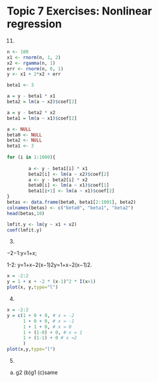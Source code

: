 # Topic 7 Exercises: Nonlinear regression

11.
```r
n <- 100
x1 <- rnorm(n, 1, 2)
x2 <- rgamma(n, 1)
err <- rnorm(n, 0, 1)
y <- x1 + 2*x2 + err
```

```r
beta1 <- 3
```

```r
a = y - beta1 * x1
beta2 = lm(a ~ x2)$coef[2]
```

```r
a = y - beta2 * x2
beta1 = lm(a ~ x1)$coef[2]
```





```r
a <- NULL
beta0 <- NULL
beta2 <- NULL
beta1 <- 3
        
for (i in 1:1000){
        
        a <- y - beta1[i] * x1
        beta2[i] <- lm(a ~ x2)$coef[2]
        a <- y - beta2[i] * x2
        beta0[i] <- lm(a ~ x1)$coef[1]
        beta1[i+1] <- lm(a ~ x1)$coef[2]
}
betas <- data.frame(beta0, beta1[2:1001], beta2)
colnames(betas) <- c("beta0", "beta1", "beta2")
head(betas,10)
```


```r
lmfit.y <- lm(y ~ x1 + x2)
coef(lmfit.y)
```

3.

 −2−1:y=1+x;
 
1-2: y=1+x−2(x−1)2y=1+x−2(x−1)2.

```r
x = -2:2
y = 1 + x + -2 * (x-1)^2 * I(x>1)
plot(x, y,type="l")
```








4.
```r
x = -2:2
y = c(1 + 0 + 0, # x = -2
      1 + 0 + 0, # x = -1
      1 + 1 + 0, # x = 0
      1 + (1-0) + 0, # x = 1
      1 + (1-1) + 0 # x =2
      )
plot(x,y,type="l")
```


5.
(a) g2
(b)g1
(c)same


